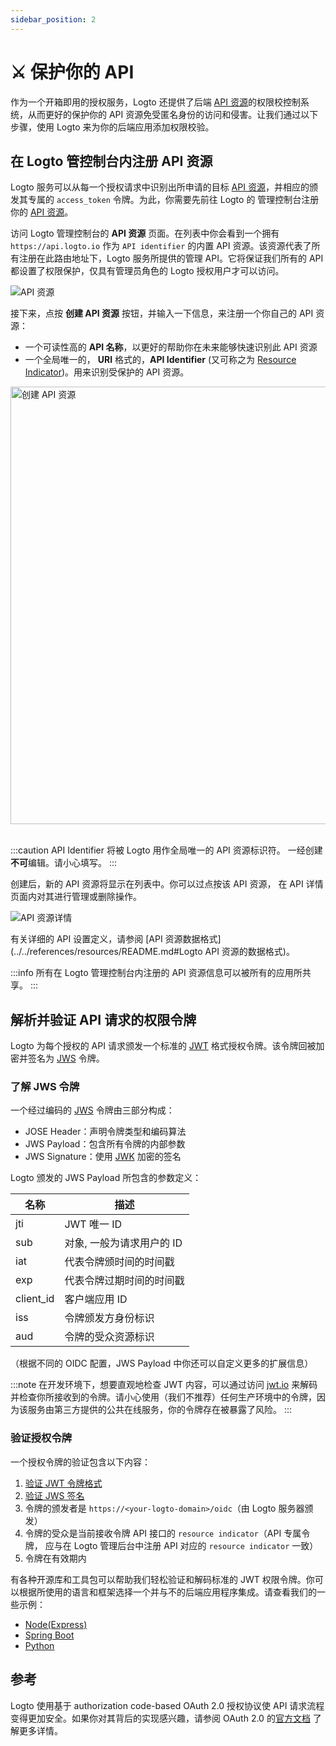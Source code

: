 ```yaml
---
sidebar_position: 2
---
```



# ⚔️ 保护你的 API

作为一个开箱即用的授权服务，Logto 还提供了后端 [API 资源](../../references/resources/README.md)的权限校控制系统，从而更好的保护你的 API 资源免受匿名身份的访问和侵害。让我们通过以下步骤，使用 Logto 来为你的后端应用添加权限校验。

## 在 Logto 管控制台内注册 API 资源

Logto 服务可以从每一个授权请求中识别出所申请的目标 [API 资源](../../references/resources/README.md)，并相应的颁发其专属的 `access_token` 令牌。为此，你需要先前往 Logto 的 管理控制台注册你的 [API 资源](../../references/resources/README.md)。

访问 Logto 管理控制台的 **API 资源** 页面。在列表中你会看到一个拥有 `https://api.logto.io` 作为 `API identifier` 的内置 API 资源。该资源代表了所有注册在此路由地址下，Logto 服务所提供的管理 API。它将保证我们所有的 API 都设置了权限保护，仅具有管理员角色的 Logto 授权用户才可以访问。

![API 资源](./assets/api-resources.png)

接下来，点按 **创建 API 资源** 按钮，并输入一下信息，来注册一个你自己的 API 资源：

- 一个可读性高的 **API 名称**，以更好的帮助你在未来能够快速识别此 API 资源
- 一个全局唯一的， **URI** 格式的，**API Identifier** (又可称之为 [Resource Indicator](../../references/resources/README.md#resource-indicator))。用来识别受保护的 API 资源。

<img src={CreateApiResource} alt="创建 API 资源" width="700px" />
<br />
<br />

:::caution
API Identifier 将被 Logto 用作全局唯一的 API 资源标识符。 一经创建**不可**编辑。请小心填写。
:::

创建后，新的 API 资源将显示在列表中。你可以过点按该 API 资源， 在 API 详情页面内对其进行管理或删除操作。

![API 资源详情](./assets/api-resource-details.png)

有关详细的 API 设置定义，请参阅 [API 资源数据格式](../../references/resources/README.md#Logto API 资源的数据格式)。

:::info
所有在 Logto 管理控制台内注册的 API 资源信息可以被所有的应用所共享。
:::

<h2 id="validate-the-api-requests-authorization-token">解析并验证 API 请求的权限令牌</h2>

Logto 为每个授权的 API 请求颁发一个标准的 [JWT](https://datatracker.ietf.org/doc/html/rfc7519) 格式授权令牌。该令牌回被加密并签名为 [JWS](https://datatracker.ietf.org/doc/html/rfc7515) 令牌。

### 了解 JWS 令牌

一个经过编码的 [JWS](https://datatracker.ietf.org/doc/html/rfc7515) 令牌由三部分构成：

- JOSE Header：声明令牌类型和编码算法
- JWS Payload：包含所有令牌的内部参数
- JWS Signature：使用 [JWK](https://datatracker.ietf.org/doc/html/rfc7517) 加密的签名

Logto 颁发的 JWS Payload 所包含的参数定义：

| 名称      | 描述                      |
| --------- | ------------------------- |
| jti       | JWT 唯一 ID               |
| sub       | 对象, 一般为请求用户的 ID |
| iat       | 代表令牌颁时间的时间戳    |
| exp       | 代表令牌过期时间的时间戳  |
| client_id | 客户端应用 ID             |
| iss       | 令牌颁发方身份标识        |
| aud       | 令牌的受众资源标识        |

（根据不同的 OIDC 配置，JWS Payload 中你还可以自定义更多的扩展信息）

:::note
在开发环境下，想要直观地检查 JWT 内容，可以通过访问 [jwt.io](https://jwt.io/) 来解码并检查你所接收到的令牌。请小心使用（我们不推荐）任何生产环境中的令牌，因为该服务由第三方提供的公共在线服务，你的令牌存在被暴露了风险。
:::

### 验证授权令牌

一个授权令牌的验证包含以下内容：

1. [验证 JWT 令牌格式](https://datatracker.ietf.org/doc/html/rfc7519#section-7.2)
2. [验证 JWS 签名](https://datatracker.ietf.org/doc/html/rfc7515#section-5.2)
3. 令牌的颁发者是 `https://<your-logto-domain>/oidc`（由 Logto 服务器颁发）
4. 令牌的受众是当前接收令牌 API 接口的 `resource indicator`（API 专属令牌， 应与在 Logto 管理后台中注册 API 对应的 `resource indicator` 一致）
5. 令牌在有效期内

有各种开源库和工具包可以帮助我们轻松验证和解码标准的 JWT 权限令牌。你可以根据所使用的语言和框架选择一个并与不的后端应用程序集成。请查看我们的一些示例：

- [Node(Express)](./node)
- [Spring Boot](./spring-boot)
- [Python](./python)

## 参考

Logto 使用基于 authorization code-based OAuth 2.0 授权协议使 API 请求流程变得更加安全。如果你对其背后的实现感兴趣，请参阅 OAuth 2.0 的[官方文档](https://datatracker.ietf.org/doc/html/rfc6749#section-1.3.1) 了解更多详情。
